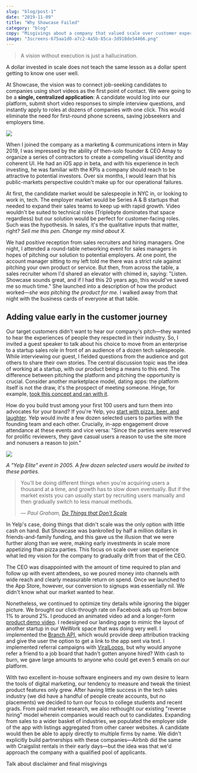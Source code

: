 ```yaml
---
slug: "blog/post-1"
date: "2019-11-09"
title: "Why Showcase Failed"
category: "blog"
copy: "Misgivings about a company that valued scale over customer experience: mistakes and lessons learned from working on the founding team"
image: "3screens-675aa1d0-a7c2-4a5b-85ca-3d918de54466.png"
---
```


> A vision without execution is just a hallucination.

A dollar invested in scale does not teach the same lesson as a dollar spent getting to know one user well. 

At Showcase, the vision was to connect job-seeking candidates to companies using short videos as the first point of contact. We were going to be a **single, centralized application**: A candidate would log into our platform, submit short video responses to simple interview questions, and instantly apply to roles at dozens of companies with one click. This would eliminate the need for first-round phone screens, saving jobseekers and employers time.

![](./3screens-675aa1d0-a7c2-4a5b-85ca-3d918de54466.png)

When I joined the company as a marketing & communications intern in May 2019, I was impressed by the ability of then-solo founder & CEO Amay to organize a series of contractors to create a compelling visual identity and coherent UI. He had an iOS app in beta, and with his experience in tech investing, he was familiar with the KPIs a company should reach to be attractive to potential investors. Over six months, I would learn that his public-markets perspective couldn't make up for our operational failures.

At first, the candidate market would be salespeople in NYC in, or looking to work in, tech. The employer market would be Series A & B startups that needed to expand their sales teams to keep up with rapid growth. Video wouldn't be suited to technical roles (Triplebyte dominates that space regardless) but our solution would be perfect for customer-facing roles. Such was the hypothesis. In sales, it's the qualitative inputs that matter, right? *Sell me this pen. Change my mind about X.*

We had positive reception from sales recruiters and hiring managers. One night, I attended a round-table networking event for sales managers in hopes of pitching our solution to potential employers. At one point, the account manager sitting to my left told me there was a strict rule against pitching your own product or service. But then, from across the table, a sales recruiter whom I'd shared an elevator with chimed in, saying: "Listen. Showcase sounds great, and if I had this 20 years ago, this would've saved me so much time." She launched into a description of how the product worked—*she was pitching the product for me.* I walked away from that night with the business cards of everyone at that table.

## Adding value early in the customer journey
Our target customers didn't want to hear our company's pitch—they wanted to hear the experiences of people they respected in their industry. So, I invited a guest speaker to talk about his choice to move from an enterprise to a startup sales role in front of an audience of a dozen tech salespeople. While interviewing our guest, I fielded questions from the audience and got others to share their own stories. The central discussion topic was the idea of working at a startup, with our product being a means to this end. The difference between pitching the platform and pitching the opportunity is crucial. Consider another marketplace model, dating apps: the platform itself is not the draw, it's the prospect of meeting someone. Hinge, for example, [took this concept and ran with it](https://hinge.co/designed-to-be-deleted).

How do you build trust among your first 100 users and turn them into advocates for your brand? If you're Yelp, you [start with pizza, beer, and laughter](https://medium.com/swlh/building-yelp-bc4e62c4db3b). Yelp would invite a few dozen selected users to parties with the founding team and each other. Crucially, in-app engagement drove attendance at these events and vice versa: "Since the parties were reserved for prolific reviewers, they gave casual users a reason to use the site more and nonusers a reason to join."

![](./Untitled-1c6bcd1c-7d1b-46c8-bd52-7417fb7ab673.png)

*A "Yelp Elite" event in 2005. A few dozen selected users would be invited to these parties.*

> You'll be doing different things when you're acquiring users a thousand at a time, and growth has to slow down eventually. But if the market exists you can usually start by recruiting users manually and then gradually switch to less manual methods.
>
>
> *— Paul Graham, [Do Things that Don't Scale](http://paulgraham.com/ds.html)*

In Yelp's case, doing things that didn't scale was the only option with little cash on hand. But Showcase was bankrolled by half a million dollars in friends-and-family funding, and this gave us the illusion that we were further along than we were, making early investments in scale more appetizing than pizza parties. This focus on scale over user experience what led my vision for the company to gradually drift from that of the CEO.

The CEO was disappointed with the amount of time required to plan and follow up with event attendees, so we poured money into channels with wide reach and clearly measurable return on spend. Once we launched to the App Store, however, our conversion to signups was essentially nil. We didn't know what our market wanted to hear.

Nonetheless, we continued to optimize tiny details while ignoring the bigger picture. We brought our click-through rate on Facebook ads up from below 1% to around 2%. I produced an animated video ad and a longer-form [product demo video](https://vimeo.com/348680698). I redesigned our landing page to mimic the layout of another startup in our WeWork space that was doing very well. I implemented the [Branch API](https://branch.io/), which would provide deep attribution tracking and give the user the option to get a link to the app sent via text. I implemented referral campaigns with [ViralLoops](https://viral-loops.com/), but why would anyone refer a friend to a job board that hadn't gotten anyone hired? With cash to burn, we gave large amounts to anyone who could get even 5 emails on our platform.

With two excellent in-house software engineers and my own desire to learn the tools of digital marketing, our tendency to measure and tweak the tiniest product features only grew. After having little success in the tech sales industry (we did have a handful of people create accounts, but no placements) we decided to turn our focus to college students and recent grads. From paid market research, we also rethought our existing "reverse hiring" model wherein companies would reach out to candidates. Expanding from sales to a wider basket of industries, we populated the employer side of the app with listings aggregated from other career websites. A candidate would then be able to apply directly to multiple firms by name. We didn't explicitly build partnerships with these companies—Airbnb did the same with Craigslist rentals in their early days—but the idea was that we'd approach the company with a qualified pool of applicants.

Talk about disclaimer and final misgivings